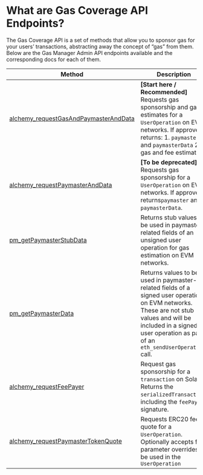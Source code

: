 # What are Gas Coverage API Endpoints?

The Gas Coverage API is a set of methods that allow you to sponsor gas for your users’ transactions, abstracting away the concept of “gas” from them. Below are the Gas Manager Admin API endpoints available and the corresponding docs for each of them.

| Method                                                                                                                                                         | Description                                                                                                                                                                                                             |
| -------------------------------------------------------------------------------------------------------------------------------------------------------------- | ----------------------------------------------------------------------------------------------------------------------------------------------------------------------------------------------------------------------- |
| [alchemy_requestGasAndPaymasterAndData](/wallets/api-reference/gas-manager-admin-api/gas-abstraction-api-endpoints/alchemy-request-gas-and-paymaster-and-data) | **\[Start here / Recommended]** Requests gas sponsorship and gas estimates for a `UserOperation` on EVM networks. If approved, returns: 1. `paymaster` and `paymasterData` 2. gas and fee estimates.                    |
| [alchemy_requestPaymasterAndData](/wallets/api-reference/gas-manager-admin-api/gas-abstraction-api-endpoints/alchemy-request-paymaster-and-data)               | **\[To be deprecated]** Requests gas sponsorship for a `UserOperation` on EVM networks. If approved, returns`paymaster` and `paymasterData`.                                                                            |
| [pm_getPaymasterStubData](/wallets/api-reference/gas-manager-admin-api/gas-abstraction-api-endpoints/pm-get-paymaster-stub-data)                               | Returns stub values to be used in paymaster-related fields of an unsigned user operation for gas estimation on EVM networks.                                                                                            |
| [pm_getPaymasterData](/wallets/api-reference/gas-manager-admin-api/gas-abstraction-api-endpoints/pm-get-paymaster-data)                                        | Returns values to be used in paymaster-related fields of a signed user operation on EVM networks. These are not stub values and will be included in a signed user operation as part of an `eth_sendUserOperation` call. |
| [alchemy_requestFeePayer](/wallets/api-reference/gas-manager-admin-api/gas-abstraction-api-endpoints/alchemy-request-fee-payer)                                | Request gas sponsorship for a `transaction` on Solana. Returns the `serializedTransaction`, including the `feePayer` signature.                                                                                         |
| [alchemy_requestPaymasterTokenQuote](/wallets/api-reference/gas-manager-admin-api/gas-abstraction-api-endpoints/alchemy-request-paymaster-token-quote)         | Requests ERC20 fee quote for a `UserOperation`. Optionally accepts fee parameter overrides to be used in the `UserOperation`                                                                                            |
